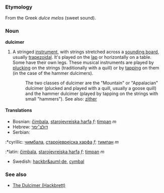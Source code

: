 ===Etymology===
From the Greek ''dulce melos'' (sweet sound).

===Noun===
'''dulcimer'''
{{wikipedia}}
#{{music}} A stringed [[instrument]], with strings stretched across a [[sounding board]], usually [[trapezoid]]al.  It's played on the [[lap]] or horizontally on a table.  Some have their own legs.  These musical instruments are played by [[pluck]]ing on the strings (traditionally with a quill) or by [[tap]]ping on them (in the case of the hammer dulcimers).
#:The two classes of dulcimer are the "Mountain" or "Appalacian" dulcimer (plucked and played with a quill, usually a goose quill) and the hammer dulcimer (played by tapping on the strings with small "hammers").  See also: [[zither]]

====Translations====
*Bosnian: [[čimbala]], [[starojevrejska harfa]] ''f''; [[timpan]] ''m''
*Hebrew: [[דולצ׳ימר]]
*Serbian:
:*cyrillic: [[чимбала]], [[старојеврејска харфа]] ''f''; [[тимпан]] ''m''
:*latin: [[čimbala]], [[starojevrejska harfa]] ''f''; [[timpan]] ''m''
*Swedish: [[hackbr&auml;de]], [[cymbal]]

===See also===
*[[http://www.s-hamilton.k12.ia.us/antiqua/dulcimer.htm |The Dulcimer (Hackbrett)]]